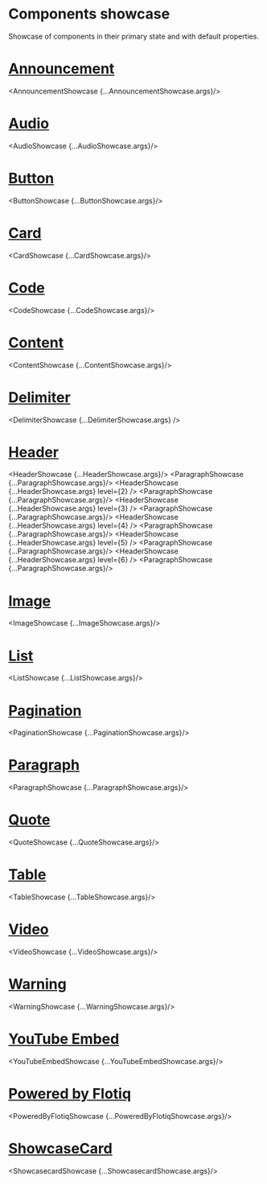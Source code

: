


<Meta title="Showcase" />

# Components showcase

Showcase of components in their primary state and with default properties.

# [Announcement](?path=/story/flotiq-components-announcement--base)
<AnnouncementShowcase {...AnnouncementShowcase.args}/>

<Divider/>

# [Audio](?path=/story/flotiq-components-audio--base)
<AudioShowcase {...AudioShowcase.args}/>

<Divider/>

# [Button](?path=/story/flotiq-components-button--primary)
<ButtonShowcase {...ButtonShowcase.args}/>

<Divider/>

# [Card](?path=/story/flotiq-components-card--standard)
<CardShowcase {...CardShowcase.args}/>

<Divider/>

# [Code](?path=/story/flotiq-components-code--base)
<CodeShowcase {...CodeShowcase.args}/>

<Divider/>

# [Content](?path=/story/flotiq-components-content--base)
<ContentShowcase {...ContentShowcase.args}/>

<Divider/>

# [Delimiter](?path=/story/flotiq-components-delimiter--primary)
<DelimiterShowcase {...DelimiterShowcase.args} />

<Divider/>

# [Header](?path=/story/flotiq-components-header--level-1)
<HeaderShowcase {...HeaderShowcase.args}/>
<ParagraphShowcase {...ParagraphShowcase.args}/>
<HeaderShowcase {...HeaderShowcase.args} level={2} />
<ParagraphShowcase {...ParagraphShowcase.args}/>
<HeaderShowcase {...HeaderShowcase.args} level={3} />
<ParagraphShowcase {...ParagraphShowcase.args}/>
<HeaderShowcase {...HeaderShowcase.args} level={4} />
<ParagraphShowcase {...ParagraphShowcase.args}/>
<HeaderShowcase {...HeaderShowcase.args} level={5} />
<ParagraphShowcase {...ParagraphShowcase.args}/>
<HeaderShowcase {...HeaderShowcase.args} level={6} />
<ParagraphShowcase {...ParagraphShowcase.args}/>

<Divider/>

# [Image](?path=/story/flotiq-components-image--base)
<ImageShowcase {...ImageShowcase.args}/>

<Divider/>

# [List](?path=/story/flotiq-components-list--unordered)
<ListShowcase {...ListShowcase.args}/>

<Divider/>

# [Pagination](?path=/story/flotiq-components-pagination--primary)
<PaginationShowcase {...PaginationShowcase.args}/>

<Divider/>

# [Paragraph](?path=/story/flotiq-components-paragraph--base)
<ParagraphShowcase {...ParagraphShowcase.args}/>

<Divider/>

# [Quote](?path=/story/flotiq-components-quote--primary)
<QuoteShowcase {...QuoteShowcase.args}/>

<Divider/>

# [Table](?path=/story/flotiq-components-table--base)
<TableShowcase {...TableShowcase.args}/>

<Divider/>

# [Video](?path=/story/flotiq-components-video--base)
<VideoShowcase {...VideoShowcase.args}/>

<Divider/>

# [Warning](?path=/story/flotiq-components-warning--base)
<WarningShowcase {...WarningShowcase.args}/>

<Divider/>

# [YouTube Embed](?path=/story/flotiq-components-youtube-embed--base)
<YouTubeEmbedShowcase {...YouTubeEmbedShowcase.args}/>

<Divider/>

# [Powered by Flotiq](?path=/story/powered-by-flotiq--primary)
<PoweredByFlotiqShowcase {...PoweredByFlotiqShowcase.args}/>

<Divider/>

# [ShowcaseCard](?path=/story/flotiq-components-showcasecard--standard)
<ShowcasecardShowcase {...ShowcasecardShowcase.args}/>

<Divider/>
